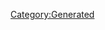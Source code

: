{{Texts/Music
 |ID=117
 |MusicName=HEART & SOUL
 |OfficialName=HEART & SOUL
 |VocalName=EMILIA with BASARA NEKKI
 |VocalNameLF=EMILIA with BASARA NEKKI
 |Description=作品：マクロス7

歌手：EMILIA with BASARA NEKKI

作詞：K.INOJO
作曲：川野美紀
 |BuyURL=https://recochoku.jp/song/S20141966/single?ds=34294998
 |StoryDesc=
 |StoryTitle=
 |BannerId=2
 |AnmStoreURL=https://anime.dmkt-sp.jp/animestore/ci_pc?workId=20597
}}
[[Category:Generated]]
